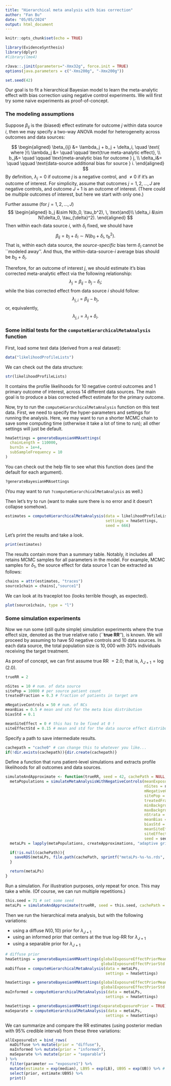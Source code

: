 ```yaml
---
title: "Hierarchical meta analysis with bias correction"
author: "Fan Bu"
date: "05/05/2024"
output: html_document
---
```


```r
knitr::opts_chunk$set(echo = TRUE)

library(EvidenceSynthesis)
library(dplyr)
#library(lme4)

rJava::.jinit(parameters="-Xmx32g", force.init = TRUE)
options(java.parameters = c("-Xms200g", "-Xmx200g"))

set.seed(42)
```

Our goal is to fit a hierarchical Bayesian model to learn the meta-analytic effect with bias correction using negative control experiments. We will first try some naive experiments as proof-of-concept. 


### The modeling assumptions

Suppose $\beta_{ij}$ is the (biased) effect estimate for outcome $j$ within data source $i$, then we may specify a two-way ANOVA model for heterogeneity across outcomes and data sources: 

$$
\begin{aligned}
\beta_{ij} &= \lambda_j + b_j + \delta_i, \quad \text{ where }\\
\lambda_j &= \quad \qquad \text{true meta-analytic effect}, \\
b_j&= \quad \qquad \text{meta-analytic bias for outcome } j, \\
\delta_i&= \quad \qquad \text{data-source additional bias for source } i.
\end{aligned}
$$
By definition, $\lambda_j = 0$ if outcome $j$ is a negative control, and $\neq 0$ if it's an outcome of interest. For simplicity, assume that outcomes $j = 1, 2, \ldots, J$ are negative controls, and outcome $J+1$ is an outcome of interest. (There could be _multiple_ outcomes of interest, but here we start with only one.)

Further assume (for $j = 1, 2, \ldots, J$)
$$
\begin{aligned}
b_j &\sim N(b_0, \tau_b^2), \, \text{and}\\
\delta_i &\sim N(\delta_0, \tau_{\delta}^2).
\end{aligned}
$$
Then within each data source $i$, with $\delta_i$ fixed, we should have 
$$
\beta_{ij} = b_j + \delta_i \sim N(b_0 + \delta_i, \tau_b^2). 
$$
That is, within each data source, the _source-specific_ bias term $\delta_i$ cannot be ``modeled away''. 
And thus, the within-data-source-$i$ average bias should be $b_0 + \delta_i$. 

Therefore, for an outcome of interest $j$, we should estimate it's bias corrected meta-analytic effect via the following relationship:
$$
\lambda_j = \beta_{ij} - b_j - \delta_i;
$$
while the bias corrected effect from data source $i$ should follow:
$$
\lambda_{j,i} = \beta_{ij} - b_j,
$$
or, equivalently,
$$
\lambda_{j,i} = \lambda_j + \delta_i. 
$$

### Some initial tests for the `computeHierarchicalMetaAnalysis` function

First, load some test data (derived from a real dataset):
```r
data("likelihoodProfileLists")
```

We can check out the data structure:
```r
str(likelihoodProfileLists)
```
It contains the profile likelihoods for 10 negative control outcomes and 1 primary outcome of interest, across 14 different data sources. The main goal is to produce a bias corrected effect estimate for the primary outcome. 

Now, try to run the `computeHierarchicalMetaAnalysis` function on this test data. First, we need to specify the hyper-parameters and settings for running the analysis. Here, we may want to run a shorter MCMC chain to save some computing time (otherwise it take a lot of time to run); all other settings will just be default. 
```r
hmaSettings = generateBayesianHMAsettings(
  chainLength = 110000,
  burnIn = 1e+4,
  subSampleFrequency = 10
)
```

You can check out the help file to see what this function does (and the default for each argument). 
```r
?generateBayesianHMAsettings
```
(You may want to run `?computeHierarchicalMetaAnalysis` as well.)

Then let's try to run (want to make sure there is no error and it doesn't collapse somehow).
```r
estimates = computeHierarchicalMetaAnalysis(data = likelihoodProfileLists,
                                            settings = hmaSettings,
                                            seed = 666)
```
Let's print the results and take a look.
```r
print(estimates)

```

The results contain more than a summary table. Notably, it includes all retains MCMC samples for all parameters in the model. For example, MCMC samples for $\delta_1$, the source effect for data source $1$ can be extracted as follows:
```r
chains = attr(estimates, "traces")
source1chain = chains[,"source1"]
```

We can look at its traceplot too (looks terrible though, as expected).
```r
plot(source1chain, type = "l")
```

### Some simulation experiments

Now we run some (still quite simple) simulation experiments where the true effect size, denoted as the true relative ratio (``**true RR**''), is known. We will proceed by assuming to have $50$ negative controls and $10$ data sources. In each data source, the total population size is $10,000$ with $30\%$ individuals receiving the target treatment. 

As proof of concept, we can first assume true RR $=2.0$; that is, $\lambda_{J+1} = \log(2.0)$. 
```r
trueRR = 2

nSites = 10 # num. of data source
sitePop = 10000 # per source patient count
treatedFraction = 0.3 # fraction of patients in target arm

mNegativeControls = 50 # num. of NCs
meanBias = 0.5 # mean and std for the meta bias distribution
biasStd = 0.1

meanSiteEffect = 0 # this has to be fixed at 0 !
siteEffectStd = 0.15 # mean and std for the data source effect distribution
```

Specify a path to save intermediate results.
```r
cachepath = "cache0" # can change this to whatever you like... 
if(!dir.exists(cachepath)){dir.create(cachepath)}
```


Define a function that runs patient-level simulations and extracts profile likelihoods for all outcomes and data sources. 
```r
simulateAndApproximate <- function(trueRR, seed = 42, cachePath = NULL, repId = 1){
  metaPopulations = simulateMetaAnalysisWithNegativeControls(meanExposureEffect = log(trueRR),
                                                             nSites = nSites,
                                                             mNegativeControls = mNegativeControls,
                                                             sitePop = sitePop,
                                                             treatedFraction = treatedFraction,
                                                             minBackgroundHazard = 0.05,
                                                             maxBackgroundHazard = 0.05,
                                                             nStrata = 1,
                                                             meanBias = meanBias,
                                                             biasStd = biasStd,
                                                             meanSiteEffect = meanSiteEffect,
                                                             siteEffectStd = siteEffectStd,
                                                             seed = seed)
  metaLPs = lapply(metaPopulations, createApproximations, "adaptive grid")

  if(!is.null(cachePath)){
    saveRDS(metaLPs, file.path(cachePath, sprintf("metaLPs-%s-%s.rds", trueRR, repId)))
  }

  return(metaLPs)
}
```

Run a simulation. For illustration purposes, only repeat for once. This may take a while. (Of course, we can run multiple repetitions.)
```r
this.seed = 71 # set some seed
metaLPs = simulateAndApproximate(trueRR, seed = this.seed, cachePath = cachepath, repId = 1)

```

Then we run the hierarchical meta analysis, but with the following variations:

- using a diffuse $N(0,10)$ prior for $\lambda_{J+1}$
- using an informed prior that centers at the true log-RR for $\lambda_{J+1}$
- using a separable prior for $\lambda_{J+1}$

```r
# diffuse prior
hmaSettings = generateBayesianHMAsettings(globalExposureEffectPriorMean = 0,
                                          globalExposureEffectPriorStd = 10)
maDiffuse = computeHierarchicalMetaAnalysis(data = metaLPs,
                                            settings = hmaSettings)
```

```r
hmaSettings = generateBayesianHMAsettings(globalExposureEffectPriorMean = log(trueRR),
                                          globalExposureEffectPriorStd = 2)
maInformed = computeHierarchicalMetaAnalysis(data = metaLPs,
                                            settings = hmaSettings)
```

```r
hmaSettings = generateBayesianHMAsettings(separateExposurePrior = TRUE)
maSeparate = computeHierarchicalMetaAnalysis(data = metaLPs,
                                            settings = hmaSettings)
```

We can summarize and compare the RR estimates (using posterior median with 95\% credible interval) from these three variations: 
```r
allExposureEst = bind_rows(
  maDiffuse %>% mutate(prior = "diffuse"),
  maInformed %>% mutate(prior = "informed"),
  maSeparate %>% mutate(prior = "separable")
) %>% 
  filter(parameter == "exposure1") %>%
  mutate(estimate = exp(median), LB95 = exp(LB), UB95 = exp(UB)) %>% # exponentiate to RR scale!
  select(prior, estimate:UB95) %>%
  print()
```

